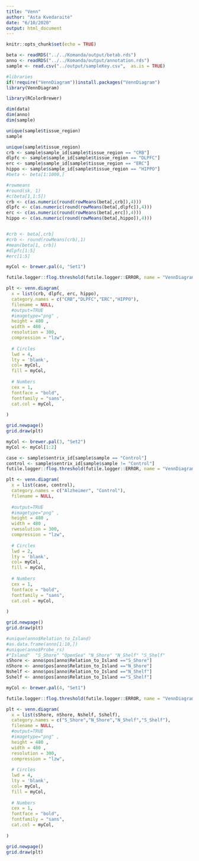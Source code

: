 ```yaml
---
title: "Venn"
author: "Asta Kvedaraitė"
date: "6/10/2020"
output: html_document
---
```


```r
knitr::opts_chunk$set(echo = TRUE)
```

```r
beta <- readRDS("../../Komanda/output/betab.rds")
anno <- readRDS("../../Komanda/output/annotation.rds")
sample <- read.csv("../output/sampleKey.csv",  as.is = TRUE)


```

```r
#libraries
if(!require("VennDiagram"))install.packages("VennDiagram")
library(VennDiagram)

library(RColorBrewer)

```


```r
dim(data)
dim(anno)
dim(sample)

unique(sample$tissue_region)
sample
```


```r
unique(sample$tissue_region)
crb <- sample$sample_id[sample$tissue_region == "CRB"]
dlpfc <- sample$sample_id[sample$tissue_region == "DLPFC"]
erc <- sample$sample_id[sample$tissue_region == "ERC"]
hippo <- sample$sample_id[sample$tissue_region == "HIPPO"]
#beta <- beta[1:1000,]

#rowmeans
#round(sk, 1)
#c(beta[1,1:5])
crb <- c(as.numeric(round(rowMeans(beta[,crb]),4)))
dlpfc <- c(as.numeric(round(rowMeans(beta[,dlpfc]),4)))
erc <- c(as.numeric(round(rowMeans(beta[,erc]),4)))
hippo <- c(as.numeric(round(rowMeans(beta[,hippo]),4)))


#crb <- beta[,crb]
#crb <- round(rowMeans(crb),1)
#mean(beta[1, crb])
#dlpfc[1:5]
#erc[1:5]
```


```r

myCol <- brewer.pal(4, "Set1")

futile.logger::flog.threshold(futile.logger::ERROR, name = "VennDiagramLogger")

plt <- venn.diagram(
  x = list(crb, dlpfc, erc, hippo),
  category.names = c("CRB","DLPFC","ERC","HIPPO"),
  filename = NULL,
  #output=TRUE
  #imagetype="png" ,
  height = 480 , 
  width = 480 , 
  resolution = 300,
  compression = "lzw",
  
  # Circles
  lwd = 4,
  lty = 'blank',
  col= myCol,
  fill = myCol,
  
  # Numbers
  cex = 1,
  fontface = "bold",
  fontfamily = "sans",
  cat.col = myCol,
  
)

```

```r
grid.newpage()
grid.draw(plt)
```

```r

myCol <- brewer.pal(3, "Set2")
myCol <- myCol[1:2]

case <- sample$sentrix_id[sample$sample == "Control"]
control <- sample$sentrix_id[sample$sample != "Control"]
futile.logger::flog.threshold(futile.logger::ERROR, name = "VennDiagramLogger")

plt <- venn.diagram(
  x = list(case, control),
  category.names = c("Alzheimer", "Control"),
  filename = NULL,
  
  #output=TRUE
  #imagetype="png" ,
  height = 480 , 
  width = 480 , 
  rwesolution = 300,
  compression = "lzw",
  
  # Circles
  lwd = 2,
  lty = 'blank',
  col= myCol,
  fill = myCol,
  
  # Numbers
  cex = 1,
  fontface = "bold",
  fontfamily = "sans",
  cat.col = myCol,
  
)


```

```r
grid.newpage()
grid.draw(plt)

```


```r
#unique(anno$Relation_to_Island)
#as.data.frame(anno[1:10,])
#unique(anno$Probe_rs)
#"Island"  "S_Shore" "OpenSea" "N_Shore" "N_Shelf" "S_Shelf"
sShore <- anno$pos[anno$Relation_to_Island =="S_Shore"]
nShore <- anno$pos[anno$Relation_to_Island =="N_Shore"]
Nshelf <- anno$pos[anno$Relation_to_Island =="N_Shelf"]
Sshelf <- anno$pos[anno$Relation_to_Island =="S_Shelf"]

myCol <- brewer.pal(4, "Set1")

futile.logger::flog.threshold(futile.logger::ERROR, name = "VennDiagramLogger")

plt <- venn.diagram(
  x = list(sShore, nShore, Nshelf, Sshelf),
  category.names = c("S_Shore","N_Shore","N_Shelf","S_Shelf"),
  filename = NULL,
  #output=TRUE
  #imagetype="png" ,
  height = 480 , 
  width = 480 , 
  resolution = 300,
  compression = "lzw",
  
  # Circles
  lwd = 4,
  lty = 'blank',
  col= myCol,
  fill = myCol,
  
  # Numbers
  cex = 1,
  fontface = "bold",
  fontfamily = "sans",
  cat.col = myCol,
  
)

```

```r
grid.newpage()
grid.draw(plt)
```



